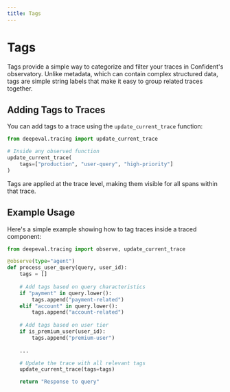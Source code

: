 ```yaml
---
title: Tags
---
```


# Tags

Tags provide a simple way to categorize and filter your traces in Confident's observatory. Unlike metadata, which can contain complex structured data, tags are simple string labels that make it easy to group related traces together.

## Adding Tags to Traces

You can add tags to a trace using the `update_current_trace` function:

```python
from deepeval.tracing import update_current_trace

# Inside any observed function
update_current_trace(
    tags=["production", "user-query", "high-priority"]
)
```

Tags are applied at the trace level, making them visible for all spans within that trace.

## Example Usage

Here's a simple example showing how to tag traces inside a traced component:

```python
from deepeval.tracing import observe, update_current_trace

@observe(type="agent")
def process_user_query(query, user_id):
    tags = []
    
    # Add tags based on query characteristics
    if "payment" in query.lower():
        tags.append("payment-related")
    elif "account" in query.lower():
        tags.append("account-related")
    
    # Add tags based on user tier
    if is_premium_user(user_id):
        tags.append("premium-user")
    
    ...

    # Update the trace with all relevant tags
    update_current_trace(tags=tags)

    return "Response to query"
```

